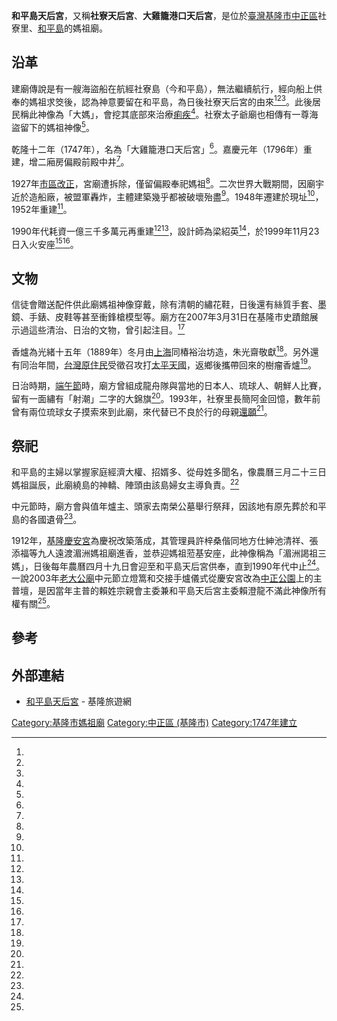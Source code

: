 {{coord|25.155900|121.766653|display=title}}
{{東亞廟宇
| name = 和平島天后宮
| img = File:和平島天后宮正面照.jpg
| img_capt =
| image_width = 250px
| location = {{TWN}}[[基隆市|基隆市]][[中正區_(基隆市)|中正區]]社寮里和一路84巷16號
| god = [[媽祖|媽祖]]
| type =
| struct =
| open_year = 乾隆十二年（1747年）
| cere_date =農曆三月廿三
|}}
'''和平島天后宮'''，又稱'''社寮天后宮'''、'''大雞籠港口天后宮'''，是位於[[臺灣|臺灣]][[基隆市|基隆市]][[中正區_(基隆市)|中正區]]社寮里、[[和平島|和平島]]的媽祖廟。

==沿革==
建廟傳說是有一艘海盜船在航經社寮島（今和平島），無法繼續航行，經向船上供奉的媽祖求筊後，認為神意要留在和平島，為日後社寮天后宮的由來<ref name="王貴郎3"/><ref name="阮南輝"/><ref name="徐如宜"/>。此後居民稱此神像為「大媽」，會挖其底部來治療[[痢疾|痢疾]]<ref name="阮南輝"/>。社寮太子爺廟也相傳有一尊海盜留下的媽祖神像<ref name="徐如宜"/>。

乾隆十二年（1747年），名為「大雞籠港口天后宮」<ref name="王慕慈"/>。嘉慶元年（1796年）重建，增二廂房偏殿前殿中井<ref name="王貴郎3"/>。

1927年[[市區改正|市區改正]]，宮廟遭拆除，僅留偏殿奉祀媽祖<ref name="王貴郎3"/>。二次世界大戰期間，因廟宇近於造船廠，被盟軍轟炸，主體建築幾乎都被破壞殆盡<ref name="徐如宜"/>。1948年遷建於現址<ref name="王貴郎3"/>，1952年重建<ref name="徐如宜"/>。

1990年代耗資一億三千多萬元再重建<ref name="王貴郎3"/><ref name="阮南輝"/>，設計師為梁紹英<ref name="張平宜"/>，於1999年11月23日入火安座<ref name="王貴郎3"/><ref name="阮南輝"/>。
==文物==
信徒會贈送配件供此廟媽祖神像穿戴，除有清朝的繡花鞋，日後還有絲質手套、墨鏡、手錶、皮鞋等甚至衝鋒槍模型等。廟方在2007年3月31日在基隆市史蹟館展示過這些清治、日治的文物，曾引起注目。<ref name="吳政峰"/>

香爐為光緒十五年（1889年）冬月由[[上海|上海]]同椿裕治坊造，朱光齋敬獻<ref name="潘立明"/>。另外還有同治年間，[[台灣原住民|台灣原住民]]受徵召攻打[[太平天國|太平天國]]，返鄉後攜帶回來的樹瘤香爐<ref name="吳政峰"/>。

日治時期，[[端午節|端午節]]時，廟方曾組成龍舟隊與當地的日本人、琉球人、朝鮮人比賽，留有一面繡有「射潮」二字的大錦旗<ref name="吳政峰"/>。1993年，社寮里長簡阿金回憶，數年前曾有兩位琉球女子摸索來到此廟，來代替已不良於行的母親[[還願|還願]]<ref name="徐如宜"/>。

==祭祀==
{{Multiple image
|align=right
|direction = horizontal
|width = 200
|image1 =和平島天后宮廟誌碑.jpg
|caption1 =廟誌寫為乾隆十二年建廟。
|image2 =和平島天后宮門牌.jpg
|caption2 =門牌為和一路84巷16號。
}}
和平島的主婦以掌握家庭經濟大權、招婿多、從母姓多聞名，像農曆三月二十三日媽祖誕辰，此廟繞島的神轎、陣頭由該島婦女主導負責。<ref name="王貴郎2"/>

中元節時，廟方會與值年爐主、頭家去南榮公墓舉行祭拜，因該地有原先葬於和平島的各國遺骨<ref name="朱蘭香"/>。

1912年，[[基隆慶安宮|基隆慶安宮]]為慶祝改築落成，其管理員許梓桑偕同地方仕紳池清祥、張添福等九人遠渡湄洲媽祖廟進香，並恭迎媽祖蒞基安座，此神像稱為「湄洲謁祖三媽」，日後每年農曆四月十九日會迎至和平島天后宮供奉，直到1990年代中止<ref name="王貴郎1"/>。一說2003年[[老大公廟|老大公廟]]中元節立燈篙和交接手爐儀式從慶安宮改為[[中正公園_(基隆市)|中正公園]]上的主普壇，是因當年主普的賴姓宗親會主委兼和平島天后宮主委賴澄龍不滿此神像所有權有關<ref name="王貴郎4"/>。　

== 參考 ==
{{Reflist|35em|refs =
<ref name="王慕慈">{{Cite news|url=http://cdns.com.tw/news.php?n_id=0&nc_id=277688|title=慢遊和平島 走讀社寮古城|author=王慕慈|language=zh-tw|newspaper=《中華日報》|date=2019-01-20|accessdate=2020-06-29}}</ref>

<ref name="徐如宜">{{Cite news|url=|title=湄州近在咫尺 重洋難渡 媽祖何日回娘家?|author=徐如宜|language=zh-tw|newspaper=《聯合報》|date=1993-04-20|accessdate=}}</ref>

<ref name="阮南輝">{{Cite news|url=|title=社寮天后宮修建完成媽祖神像今入火安座|author=阮南輝|language=zh-tw|newspaper=《聯合報》|date=1999-11-23|accessdate=}}</ref>

<ref name="潘立明">{{Cite news|url=|title=百年銅香爐 加框封存防賊|author=潘立明|language=zh-tw|newspaper=《中國時報》|date=2006-07-26|accessdate=}}</ref>

<ref name="張平宜">{{Cite news|url=|title=為神明蓋房子梁紹英挑戰巔峰|author=張平宜|language=zh-tw|newspaper=《中國時報》|date=1998-12-16|accessdate=}}</ref>

<ref name="王貴郎1">{{Cite news|url=|title=媽祖神像屬誰？兩宮爭議 慶安宮稱民國元年即安座 天后宮表示是因故轉祀|author=王貴郎|language=zh-tw|newspaper=《中國時報》|date=2004-12-06|accessdate=}}</ref>

<ref name="王貴郎2">{{Cite news|url=|title=和平島媽祖遶境 陣頭全是娘子軍|author=王貴郎|language=zh-tw|newspaper=《中國時報》|date=2006-05-17|accessdate=}}</ref>

<ref name="王貴郎3">{{Cite news|url=|title=社寮天后宮辦安座大典修建完工 廟貌巍峨 李總統贈匾額慶賀|author=王貴郎|language=zh-tw|newspaper=《中國時報》|date=1999-11-23|accessdate=}}</ref>

<ref name="王貴郎4">{{Cite news|url=|title=立燈篙 傳手爐 百餘年普度儀式易地 惹揣測 爐主稱因場地費太貴 才移中正公園主普壇舉行 慶安宮反指爭神像種心結 各說各話|author=王貴郎|language=zh-tw|newspaper=《中國時報》|date=2003-08-05|accessdate=}}</ref>

<ref name="吳政峰">{{Cite news|url=|title=清代媽祖繡花鞋 展出|author=吳政峰|language=zh-tw|newspaper=《中國時報》|date=2007-04-01|accessdate=}}</ref>

<ref name="朱蘭香">{{Cite news|url=|title=祭社寮町 和平島慰孤魂|author=朱蘭香|language=zh-tw|newspaper=《中國時報》|date=2003-08-06|accessdate=}}</ref>
}}

==外部連結==
{{commonscat|Hoping Island Tianhou Temple}}
* [https://tour.klcg.gov.tw/zh/attractions/temples/%E5%92%8C%E5%B9%B3%E5%B3%B6%E5%A4%A9%E5%90%8E%E5%AE%AE/ 和平島天后宮]{{Wayback|url=https://tour.klcg.gov.tw/zh/attractions/temples/%E5%92%8C%E5%B9%B3%E5%B3%B6%E5%A4%A9%E5%90%8E%E5%AE%AE/ |date=20200813174202 }} - 基隆旅遊網

{{portal bar|基隆|道教|border=no}}

[[Category:基隆市媽祖廟|Category:基隆市媽祖廟]]
[[Category:中正區_(基隆市)|Category:中正區 (基隆市)]]
[[Category:1747年建立|Category:1747年建立]]